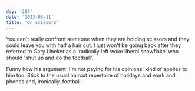 ```yaml
---
day: '207'
date: '2023-03-11'
title: 'On scissors'
---
```


You can't really confront someone when they are holding scissors and they could leave you with half a hair cut. I just won't be going back after they referred to Gary Lineker as a 'radically left woke liberal snowflake' who should 'shut up and do the football'.

Funny how his argument 'I'm not paying for his opinions' kind of applies to him too. Stick to the usual haircut repertoire of holidays and work and phones and, ironically, football.

